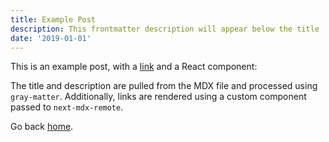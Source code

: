 ```yaml
---
title: Example Post
description: This frontmatter description will appear below the title
date: '2019-01-01'
---
```


This is an example post, with a [link](https://nextjs.org) and a React
component:

<TestComponent name="next-mdx-remote" />

The title and description are pulled from the MDX file and processed using
`gray-matter`. Additionally, links are rendered using a custom component passed
to `next-mdx-remote`.

Go back [home](/).
